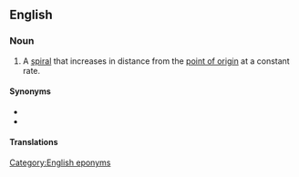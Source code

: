 ==English==
{{wikipedia}}

===Noun===
{{en-noun|head=[[spiral]] [[of]] [[Archimedes]]|spirals of Archimedes}}

# {{label|en|mathematics}} A [[spiral]] that increases in distance from the [[point of origin]] at a constant rate.

====Synonyms====
* {{l|en|Archimedean spiral}}
* {{l|en|arithmetic spiral}}

====Translations====
{{trans-see|Archimedean spiral}}

[[Category:English eponyms]]